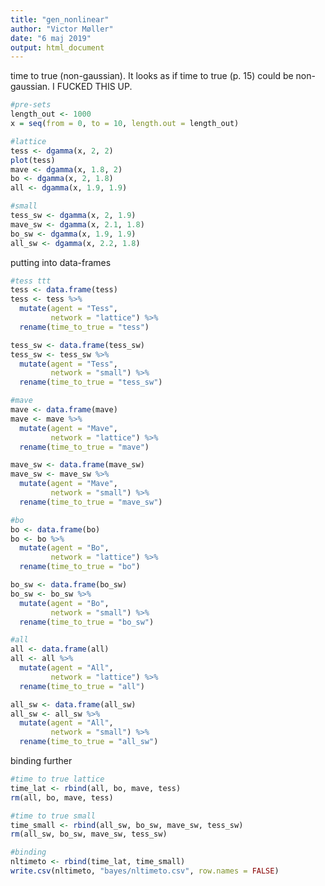```yaml
---
title: "gen_nonlinear"
author: "Victor Møller"
date: "6 maj 2019"
output: html_document
---
```


time to true (non-gaussian).
It looks as if time to true (p. 15) could be non-gaussian.
I FUCKED THIS UP. 

```r
#pre-sets
length_out <- 1000
x = seq(from = 0, to = 10, length.out = length_out)

#lattice
tess <- dgamma(x, 2, 2)
plot(tess)
mave <- dgamma(x, 1.8, 2)
bo <- dgamma(x, 2, 1.8)
all <- dgamma(x, 1.9, 1.9)

#small
tess_sw <- dgamma(x, 2, 1.9)
mave_sw <- dgamma(x, 2.1, 1.8)
bo_sw <- dgamma(x, 1.9, 1.9)
all_sw <- dgamma(x, 2.2, 1.8)

```

putting into data-frames 

```r
#tess ttt
tess <- data.frame(tess)
tess <- tess %>%
  mutate(agent = "Tess",
         network = "lattice") %>%
  rename(time_to_true = "tess")

tess_sw <- data.frame(tess_sw)
tess_sw <- tess_sw %>%
  mutate(agent = "Tess",
         network = "small") %>%
  rename(time_to_true = "tess_sw")

#mave 
mave <- data.frame(mave)
mave <- mave %>%
  mutate(agent = "Mave",
         network = "lattice") %>%
  rename(time_to_true = "mave")

mave_sw <- data.frame(mave_sw)
mave_sw <- mave_sw %>%
  mutate(agent = "Mave",
         network = "small") %>%
  rename(time_to_true = "mave_sw")

#bo 
bo <- data.frame(bo)
bo <- bo %>%
  mutate(agent = "Bo",
         network = "lattice") %>%
  rename(time_to_true = "bo")

bo_sw <- data.frame(bo_sw)
bo_sw <- bo_sw %>%
  mutate(agent = "Bo",
         network = "small") %>%
  rename(time_to_true = "bo_sw")

#all 
all <- data.frame(all)
all <- all %>%
  mutate(agent = "All",
         network = "lattice") %>%
  rename(time_to_true = "all")

all_sw <- data.frame(all_sw)
all_sw <- all_sw %>%
  mutate(agent = "All",
         network = "small") %>%
  rename(time_to_true = "all_sw")

```

binding further 

```r

#time to true lattice
time_lat <- rbind(all, bo, mave, tess)
rm(all, bo, mave, tess)

#time to true small
time_small <- rbind(all_sw, bo_sw, mave_sw, tess_sw)
rm(all_sw, bo_sw, mave_sw, tess_sw)

#binding
nltimeto <- rbind(time_lat, time_small)
write.csv(nltimeto, "bayes/nltimeto.csv", row.names = FALSE)

```
